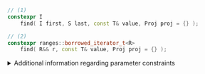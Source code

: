 ```cpp
// (1)
constexpr I
    find( I first, S last, const T& value, Proj proj = {} );

// (2)
constexpr ranges::borrowed_iterator_t<R>
    find( R&& r, const T& value, Proj proj = {} );
```
<details>
<summary>Additional information regarding parameter constraints</summary>

The type of arguments are generic and have the following constraints:
- `I` - `std::input_iterator`
- `S` - `std::sentinel_for<I>`
- `T` - **(none)**
- `Proj` - **(none)**
- $(2)$ - `R` - `std::ranges::input_range`

The `Proj` template argument has a default type of `std::identity` for all overloads.

Additionally, each overload has the following constraints:
- $(1)$ - `indirect_binary_predicate<ranges::equal_to, projected<I, Proj>, const T*>>`
- $(2)$ - `indirect_binary_predicate<ranges::equal_to, projected<ranges::iterator_t<R>, Proj>, const T*>`

(The `std::` namespace was ommitted here for readability)

</details>